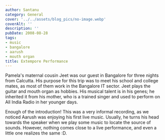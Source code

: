 ```yaml
---
author: Santanu
category: General
cover: '../../assets/blog_pics/no-image.webp'
coverAlt: ''
description: ''
pubDate: 2008-08-28
tags:
- music
- bangalore
- aarush
- mouth organ
title: Extempore Performance
---
```


Pamela's maternal cousin Jeet was our guest in Bangalore for three nights from Calcutta. His purpose for this trip was to meet his school and college mates, as most of them work in the Bangalore IT sector. Jeet plays the guitar and mouth organ as hobbies. His musical talent is in his genes; he inherited it from his mother, who is a trained singer and used to perform on All India Radio in her younger days.

Enough of the introduction! This was a very informal recording, as we noticed Aarush was enjoying his first live music. Usually, he turns his head towards the speaker when we play some music to locate the source of sounds. However, nothing comes close to a live performance, and even a little one realizes the same :D.